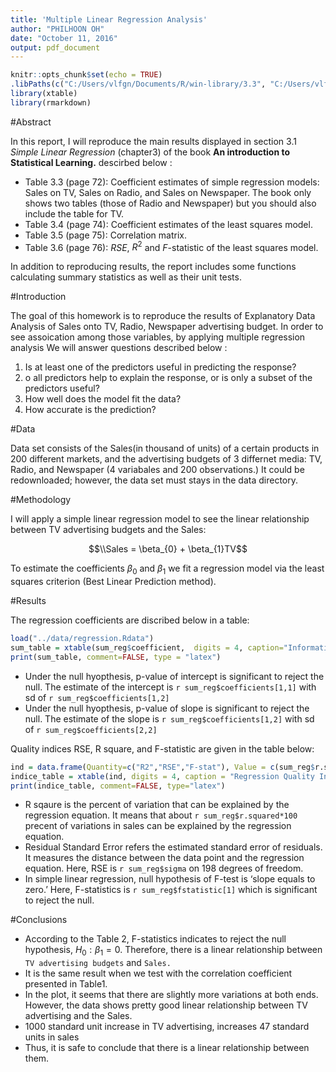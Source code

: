 ```yaml
---
title: 'Multiple Linear Regression Analysis'
author: "PHILHOON OH"
date: "October 11, 2016"
output: pdf_document
---
```


```r
knitr::opts_chunk$set(echo = TRUE)
.libPaths(c("C:/Users/vlfgn/Documents/R/win-library/3.3", "C:/Users/vlfgn/Documents/R/win-library/3.3"))
library(xtable)
library(rmarkdown)
```


#Abstract
  
In this report, I will reproduce the main results displayed in section 3.1 *Simple Linear Regression* (chapter3) of the book __An introduction to Statistical Learning.__ descirbed below : 

- Table 3.3 (page 72): Coefficient estimates of simple regression models: Sales on TV, Sales on Radio, and Sales on Newspaper. The book only shows two tables (those of Radio and Newspaper) but you should also include the table for TV.
- Table 3.4 (page 74): Coefficient estimates of the least squares model.
- Table 3.5 (page 75): Correlation matrix.
- Table 3.6 (page 76): $RSE$, $R^2$ and $F$-statistic of the least squares model.

In addition to reproducing results, the report includes some functions calculating summary statistics as well as their unit tests.


#Introduction 

The goal of this homework is to reproduce the results of Explanatory Data Analysis of Sales onto  TV, Radio, Newspaper advertising budget. In order to see assoication among those variables, by applying multiple regression analysis We will answer questions described below :

1. Is at least one of the predictors useful in predicting the response?
2. o all predictors help to explain the response, or is only a subset of the predictors useful?
3. How well does the model fit the data?
4. How accurate is the prediction?


#Data

Data set consists of the Sales(in thousand of units) of a certain products in 200 different markets, and the advertising budgets of 3 differnet media: TV, Radio, and Newspaper (4 variabales and 200 observations.) It could be redownloaded; however, the data set must stays in the data directory. 


#Methodology

I will apply a simple linear regression model to see the linear relationship between TV advertising budgets and the Sales:

$$\\Sales = \beta_{0} + \beta_{1}TV$$ 

To estimate the coefficients $\beta_{0}$ and $\beta_{1}$ we fit a regression model via the least squares criterion (Best Linear Prediction method).



#Results

The regression coefficients are discribed below in a table:

```r
load("../data/regression.Rdata")
sum_table = xtable(sum_reg$coefficient,  digits = 4, caption="Information about Regression Coefficients")
print(sum_table, comment=FALSE, type = "latex")
```



- Under the null hyopthesis, p-value of intercept is significant to reject the null. The estimate of the intercept is `r sum_reg$coefficients[1,1]` with sd of `r sum_reg$coefficients[1,2]`
- Under the null hyopthesis, p-value of slope is significant to reject the null. The estimate of the slope is `r sum_reg$coefficients[1,2]` with sd of `r sum_reg$coefficients[2,2]`


Quality indices RSE, R square, and F-statistic are given in the table below:  


```r
ind = data.frame(Quantity=c("R2","RSE","F-stat"), Value = c(sum_reg$r.squared,sum_reg$sigma,sum_reg$fstatistic[1]))
indice_table = xtable(ind, digits = 4, caption = "Regression Quality Indices")
print(indice_table, comment=FALSE, type="latex")
```

- R sqaure is the percent of variation that can be explained by the regression equation. It means that about `r sum_reg$r.squared*100` precent of variations in sales can be explained by the regression equation.
- Residual Standard Error refers the estimated standard error of residuals. It measures the distance between the data point and the regression equation. Here, RSE is `r sum_reg$sigma` on 198 degrees of freedom.
- In simple linear regression, null hypothesis of F-test is 'slope equals to zero.' Here, F-statistics is `r sum_reg$fstatistic[1]` which is significant to reject the null.




\begin{figure}[!h]
  \begin{center}
    \caption{Scatterplot with fitted regression line}
    \centering
      \includegraphics[width=4in]{../images/scatterplot-tv-sales.png}
  \end{center}
\end{figure}



#Conclusions

- According to the Table 2, F-statistics indicates to reject the null hypothesis, $H_0 : \beta_{1} = 0$. Therefore, there is a linear relationship between `TV advertising budgets` and `Sales.` 
- It is the same result when we test with the correlation coefficient presented in Table1. 
- In the plot, it seems that there are slightly more variations at both ends. However, the data shows pretty good linear relationship between TV advertising and the Sales. 
- 1000 standard unit increase in TV advertising, increases 47 standard units in sales
- Thus, it is safe to conclude that there is a linear relationship between them. 

